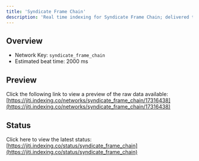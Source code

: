```yaml
---
title: 'Syndicate Frame Chain'
description: 'Real time indexing for Syndicate Frame Chain; delivered to you'
---
```


## Overview
- Network Key: `syndicate_frame_chain`
- Estimated beat time: 2000 ms

## Preview
Click the following link to view a preview of the raw data available: [https://jiti.indexing.co/networks/syndicate_frame_chain/17316438](https://jiti.indexing.co/networks/syndicate_frame_chain/17316438)

## Status
Click here to view the latest status: [https://jiti.indexing.co/status/syndicate_frame_chain](https://jiti.indexing.co/status/syndicate_frame_chain)
